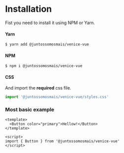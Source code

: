 
<Meta title="Getting Started|Usage/Installation" />

# Installation

Fist you need to install it using NPM or Yarn.

#### Yarn

```sh
$ yarn add @juntossomosmais/venice-vue
```

#### NPM

```sh
$ npm i @juntossomosmais/venice-vue
```

#### CSS

And import the **required** css file.

```js
import '@juntossomosmais/venice-vue/styles.css'
```

### Most basic example

```vue
<template>
  <Button color="primary">Hellow!</Button>
</template>

<script>
import { Button } from '@juntossomosmais/venice-vue'
</script>
```
